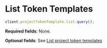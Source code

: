 # List Token Templates

```typescript
client.projectTokenTemplate.list.query();
```

**Required fields**: None.

**Optional fields**: See [List project token templates](ref:projecttokentemplate-list)
